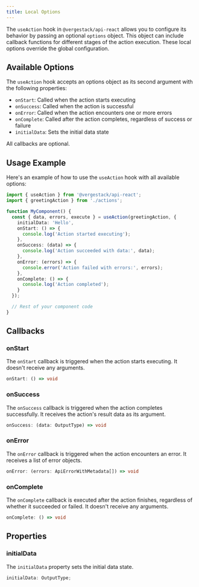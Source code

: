 ```yaml
---
title: Local Options
---
```


The `useAction` hook in `@vergestack/api-react` allows you to configure its behavior by passing an optional `options` object. This object can include callback functions for different stages of the action execution. These local options override the global configuration.

## Available Options

The `useAction` hook accepts an options object as its second argument with the following properties:

- `onStart`: Called when the action starts executing
- `onSuccess`: Called when the action is successful
- `onError`: Called when the action encounters one or more errors
- `onComplete`: Called after the action completes, regardless of success or failure
- `initialData`: Sets the initial data state

<Callout type="info">All callbacks are optional.</Callout>

## Usage Example

Here's an example of how to use the `useAction` hook with all available options:

```typescript
import { useAction } from '@vergestack/api-react';
import { greetingAction } from './actions';

function MyComponent() {
  const { data, errors, execute } = useAction(greetingAction, {
    initialData: 'Hello',
    onStart: () => {
      console.log('Action started executing');
    },
    onSuccess: (data) => {
      console.log('Action succeeded with data:', data);
    },
    onError: (errors) => {
      console.error('Action failed with errors:', errors);
    },
    onComplete: () => {
      console.log('Action completed');
    }
  });

  // Rest of your component code
}
```

## Callbacks

### onStart

The `onStart` callback is triggered when the action starts executing. It doesn't receive any arguments.

```typescript
onStart: () => void
```

### onSuccess

The `onSuccess` callback is triggered when the action completes successfully. It receives the action's result data as its argument.

```typescript
onSuccess: (data: OutputType) => void
```

### onError

The `onError` callback is triggered when the action encounters an error. It receives a list of error objects.

```typescript
onError: (errors: ApiErrorWithMetadata[]) => void
```

### onComplete

The `onComplete` callback is executed after the action finishes, regardless of whether it succeeded or failed. It doesn't receive any arguments.

```typescript
onComplete: () => void
```

## Properties

### initialData

The `initialData` property sets the initial data state.

```typescript
initialData: OutputType;
```
